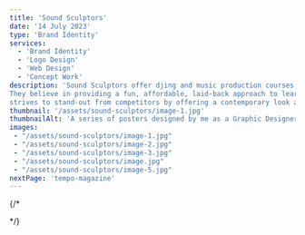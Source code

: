 ```yaml
---
title: 'Sound Sculptors'
date: '14 July 2023'
type: 'Brand Identity'
services:
  - 'Brand Identity'
  - 'Logo Design'
  - 'Web Design'
  - 'Concept Work'
description: 'Sound Sculptors offer djing and music production courses for everybody.
They believe in providing a fun, affordable, laid-back approach to learning. The brand
strives to stand-out from competitors by offering a contemporary look and experience.'
thumbnail: '/assets/sound-sculptors/image-1.jpg'
thumbnailAlt: 'A series of posters designed by me as a Graphic Designer for a school of music'
images:
 - "/assets/sound-sculptors/image-1.jpg"
 - "/assets/sound-sculptors/image-2.jpg"
 - "/assets/sound-sculptors/image-3.jpg"
 - "/assets/sound-sculptors/image.jpg"
 - "/assets/sound-sculptors/image-5.jpg"
nextPage: 'tempo-magazine'
---
```

{/* 
<Row
  leftImage="/assets/sound-sculptors/image-2.jpg"
  rightImage="/assets/sound-sculptors/image-3.jpg"
/>

<Row
  leftImage="/assets/sound-sculptors/image.jpg"
  rightImage="/assets/sound-sculptors/image-5.jpg"
/> */}
